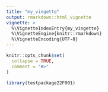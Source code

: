 ```yaml
---
title: "my_vingette"
output: rmarkdown::html_vignette
vignette: >
  %\VignetteIndexEntry{my_vingette}
  %\VignetteEngine{knitr::rmarkdown}
  %\VignetteEncoding{UTF-8}
---
```


```r
knitr::opts_chunk$set(
  collapse = TRUE,
  comment = "#>"
)
```

```r
library(testpackage22F001)
```
